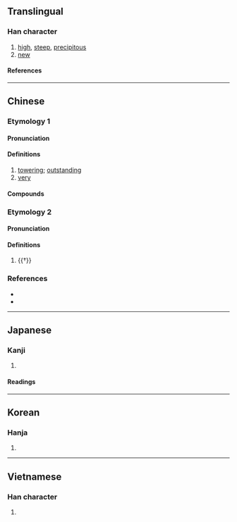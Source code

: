 {{also|崭}}
{{character info}}
==Translingual==

===Han character===
{{Han char|rn=46|rad=山|as=11|sn=14|four=22521|canj=UJJL|ids=⿱山斬}}

# [[high]], [[steep]], [[precipitous]]
# [[new]]

====References====
{{Han ref|kx=0318.300|dkj=08413|dj=0618.410|hdz=10793.050|uh=5D84}}

----

==Chinese==
{{zh-forms|s=崭}}

===Etymology 1===

====Pronunciation====
{{zh-pron
|m=zhǎn
|c=zaam2,zaam3,caam5
|mn=qz,tw,xm,zz:chám/qz,tw,xm,zz:cháⁿ/twv:chàm/twv:châm
|mn_note=chám - literary; cháⁿ - vernacular
|cat=a
}}

====Definitions====
{{zh-hanzi}}

# [[towering]]; [[outstanding]]
# [[very]]

====Compounds====
{{zh-der|嶄新|嶄然|嶄露|嶄露鋒芒|嶄露頭角|頭角嶄然}}

===Etymology 2===

====Pronunciation====
{{zh-pron
|m=chán
|c=caam4
|cat=
}}

====Definitions====
{{zh-hanzi}}

# {{†}} {{zh-only|嶄巖|dot=, }} {{zh-alt-form|巉巖|[[steep]]; [[cliff]]|nocap=y}}

===References===
* {{R:yue:Hanzi}}
* {{R:nan:thcwdq}}

----

==Japanese==

===Kanji===
{{ja-kanji|grade=|rs=山11}}

# {{rfdef|ja|sort=山11}}

====Readings====
{{ja-readings
|goon=ぜん<ぜむ
|kanon=さん<さむ
|kanyoon=ざん
|kun=けわしい
}}

----

==Korean==

===Hanja===
{{ko-hanja|참}}

# {{rfdef|ko|sort=山11}}

----

==Vietnamese==

===Han character===
{{vi-readings|rs=山11|reading=chởm}}

# {{rfdef|vi|sort=山11}}